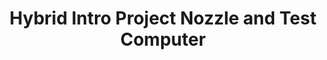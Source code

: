 ---
title: "Hybrid Intro Project Nozzle and Test Computer"
publishedAt: "2024-04-08"
images:
  - "/images/projects/project-01/video-01.mp4"
---